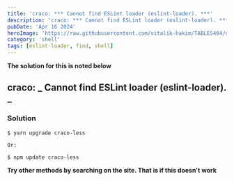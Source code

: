 ```yaml
---
title: 'craco: *** Cannot find ESLint loader (eslint-loader). ***'
description: 'craco: *** Cannot find ESLint loader (eslint-loader). ***'
pubDate: 'Apr 16 2024'
heroImage: 'https://raw.githubusercontent.com/vitalik-hakim/TABLES404/main/error_b/SHELL.jpg'
category: 'shell'
tags: [eslint-loader, find, shell]
---
```


**The solution for this is noted below**

## craco: **_ Cannot find ESLint loader (eslint-loader). _**

### Solution

```shell
$ yarn upgrade craco-less

Or:

$ npm update craco-less
```

**Try other methods by searching on the site. That is if this doesn't work**

